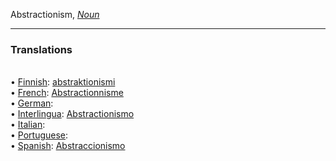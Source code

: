 Abstractionism, <i>[[Noun]]</i> <HR> <P> <H3>Translations</H3><BR>• [[Finnish]]: [[abstraktionismi]]<BR>• [[French]]: [[Abstractionnisme]]<BR>• [[German]]: [[]]<BR>• [[Interlingua]]: [[Abstractionismo]]<BR>• [[Italian]]: [[]]<BR>• [[Portuguese]]: [[]]<BR>• [[Spanish]]: [[Abstraccionismo]]<BR>